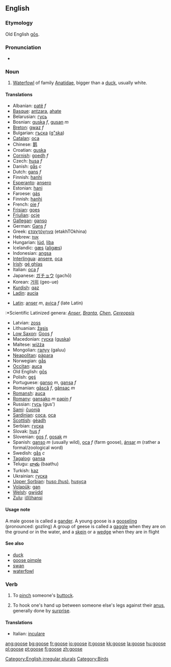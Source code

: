 ==English==

===Etymology===
Old English [[gos#Old English|gōs]].

===Pronunciation===
*{{IPA|/'guːs/}}

===Noun===
[[Category:English irregular plurals]]
{{en-noun|geese}}

#[[Category:Birds]] [[waterfowl|Waterfowl]] of family [[Anatidae]], bigger than a [[duck]], usually white.

====Translations====
{{top}}
*Albanian: [[patë]] ''f''
*[[Basque]]: [[antzara]], [[ahate]]
*Belarusian: [[гусь]]
*Bosnian: [[guska]] ''f'', [[gusan]] ''m''
*[[Breton]]: [[gwaz]] ''f''
*Bulgarian: [[гъска]] ([[g"ska]])
*[[Catalan]]: [[oca]]
*Chinese: [[鹅]]
*Croatian: [[guska]]
*[[Cornish]]: [[goedh]] ''f''
*Czech: [[husa]] ''f''
*Danish: [[gås]] ''c''
*Dutch: [[gans]] ''f''
*Finnish: [[hanhi]]
*[[Esperanto]]: [[ansero]]
*Estonian: [[hani]]
*Faroese: [[gás]]
*Finnish: [[hanhi]]
*French: [[oie]] ''f''
*[[Frisian]]: [[goes]]
*[[Friulian]]: [[ocje]]
*[[Gallegan]]: [[ganso]]
*German: [[Gans]] ''f''
*Greek: [[εταχτόχηνα]] (etakhTOkhina)
*Hebrew: [[:he:אוז|אווז]]
*Hungarian: [[lúd]], [[liba]]
*Icelandic: [[gæs]] ([[aligæs]])
*Indonesian: [[angsa]]
*[[Interlingua]]: [[ansere]], [[oca]]
*[[Irish]]: [[gé ghlas]]
*Italian: [[oca]] ''f''
*Japanese: [[ガチョウ]] (gachō)
*Korean: [[거위]] (geo-ue)
*[[Kurdish]]: [[qaz]]
*[[Ladin]]: [[aucia]]
{{mid}}
*[[Latin]]: [[anser]] ''m'', [[avica]] ''f'' (late Latin)
:*Scientific Latinized genera: ''[[Anser]]'', ''[[Branta]]'', ''[[Chen]]'', ''[[Cereopsis]]''
*Latvian: [[zoss]]
*Lithuanian: [[žąsis]]
*[[Low Saxon]]: [[Goos]] ''f''
*Macedonian: [[гуска]] ([[guska]])
*Maltese: [[wiżża]]
*Mongolian: [[галуу]] (galuu)
*[[Neapolitan]]: [[pàpara]]
*Norwegian: [[gås]]
*[[Occitan]]: [[auca]]
*Old English: [[gos#Old English|gōs]]
*Polish: [[gęś]]
*Portuguese: [[ganso]] ''m'', [[gansa]] ''f''
*Romanian: [[gâscă]] ''f'', [[gânsac]] ''m''
*[[Romansh]]: [[auca]]
*[[Romany]]: [[gansako]] ''m'' [[papin]] ''f''
*Russian: [[гусь]] (gus')
*[[Sami]]: [[čuonjá]]
*[[Sardinian]]: [[coca]], [[oca]]
*[[Scottish]]: [[gèadh]]
*Serbian: [[гуска]]
*Slovak: [[hus]] ''f''
*Slovenian: [[gos]] ''f'', [[gosak]] ''m''
*Spanish: [[ganso]] ''m'' (usually wild), [[oca]] ''f'' (farm goose), [[ánsar]] ''m'' (rather a formal/zoological word)
*Swedish: [[gås]] ''c''
*[[Tagalog]]: [[gansa]]
*Telugu: [[బాతు]] (baathu)
*Turkish: [[kaz]]
*Ukrainian: [[гуска]]
*[[Upper Sorbian]]: [[huso (hus)]], [[husyca]]
*[[Volapük]]: [[gan]]
*[[Welsh]]: [[gwÿdd]]
*[[Zulu]]: [[i(li)hansi]]
{{bottom}}

====Usage note====
A male goose is called a [[gander]]. A young goose is  a [[gooseling]] (pronounced: gozling)
A group of geese is called a [[gaggle]] when they are on the ground or in the water, and a [[skein]] or a [[wedge]] when they are in flight

====See also====
*[[duck]]
*[[goose pimple]]
*[[swan]]
*[[waterfowl]]

===Verb===
{{en-verb|goos|ing}}

# To [[pinch]] someone's [[buttock]].
#{{slang}} To hook one's hand up between someone else's legs against their [[anus]], generally done by [[surprise]].

====Translations====
*Italian: [[inculare]]

[[ang:goose]]
[[bg:goose]]
[[fr:goose]]
[[io:goose]]
[[it:goose]]
[[kk:goose]]
[[la:goose]]
[[hu:goose]]
[[pl:goose]]
[[pt:goose]]
[[fi:goose]]
[[zh:goose]]